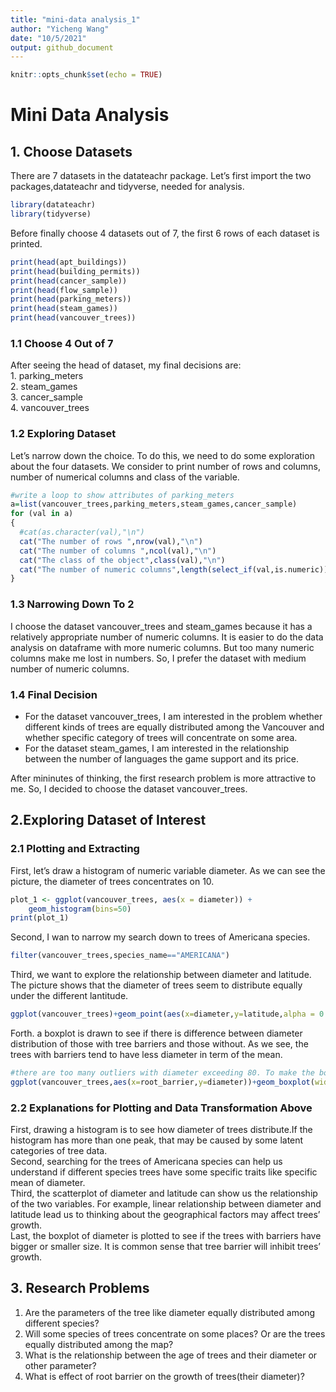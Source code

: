 ```yaml
---
title: "mini-data analysis_1"
author: "Yicheng Wang"
date: "10/5/2021"
output: github_document
---
```


```r
knitr::opts_chunk$set(echo = TRUE)
```

# Mini Data Analysis

## 1. Choose Datasets 
There are 7 datasets in the datateachr package. Let's first import the two packages,datateachr and tidyverse, needed for analysis.
```r
library(datateachr)
library(tidyverse)
```
Before finally choose 4 datasets out of 7, the first 6 rows of each dataset is printed.
```r
print(head(apt_buildings))
print(head(building_permits))
print(head(cancer_sample))
print(head(flow_sample))
print(head(parking_meters))
print(head(steam_games))
print(head(vancouver_trees))
```
### 1.1 Choose 4 Out of 7

After seeing the head of dataset, my final decisions are:  
1. parking_meters  
2. steam_games  
3. cancer_sample  
4. vancouver_trees

### 1.2 Exploring Dataset
Let's narrow down the choice. To do this, we need to do some exploration about the four datasets. We consider to print number of rows and columns, number of numerical columns and class of the variable.
```r
#write a loop to show attributes of parking_meters
a=list(vancouver_trees,parking_meters,steam_games,cancer_sample)
for (val in a)
{
  #cat(as.character(val),"\n")
  cat("The number of rows ",nrow(val),"\n")
  cat("The number of columns ",ncol(val),"\n")
  cat("The class of the object",class(val),"\n")
  cat("The number of numeric columns",length(select_if(val,is.numeric)),"\n\n") #calculate the number of numeric columns 
}

```
### 1.3 Narrowing Down To 2

I choose the dataset vancouver_trees and steam_games because it has a relatively appropriate number of numeric columns. It is easier to do the data analysis on dataframe with more numeric columns. But too many numeric columns make me lost in numbers. So, I prefer the dataset with medium number of numeric columns.   

### 1.4 Final Decision

* For the dataset vancouver_trees, I am interested in the problem whether different kinds of trees are equally distributed among the Vancouver and whether specific category of trees will concentrate on some area. 
* For the dataset steam_games, I am interested in the relationship between the number of languages the game support and its price.

After mininutes of thinking, the first research problem is more attractive to me. So, I decided to choose the dataset vancouver_trees.

## 2.Exploring Dataset of Interest

### 2.1 Plotting and Extracting 
First, let's draw a histogram of numeric variable diameter. As we can see the picture, the diameter of trees concentrates on 10. 
```r
plot_1 <- ggplot(vancouver_trees, aes(x = diameter)) + 
    geom_histogram(bins=50)
print(plot_1)
```

Second, I wan to narrow my search down to trees of Americana species. 
```r
filter(vancouver_trees,species_name=="AMERICANA")
```
Third, we want to explore the relationship between diameter and latitude. The picture shows that the diameter of trees seem to distribute equally under the different lantitude. 
```r
ggplot(vancouver_trees)+geom_point(aes(x=diameter,y=latitude,alpha = 0.001))
```

Forth. a boxplot is drawn to see if there is difference between diameter distribution of those with tree barriers and 
those without. As we see, the trees with barriers tend to have less diameter in term of the mean.
```r
#there are too many outliers with diameter exceeding 80. To make the box part clearer, I set the limitation of y axis to 50 instead of 100 as default.
ggplot(vancouver_trees,aes(x=root_barrier,y=diameter))+geom_boxplot(width=0.3)+ coord_cartesian( ylim = c(0, 40))

```

### 2.2 Explanations for Plotting and Data Transformation Above 

  First, drawing a histogram is to see how diameter of trees distribute.If the histogram has more than one peak, that may be caused by some latent categories of tree data.   
  Second, searching for the trees of Americana species can help us understand if different species trees have some specific traits like specific mean of diameter.  
  Third, the scatterplot of diameter and latitude can show us the relationship of the two variables. For example, linear relationship between diameter and latitude lead us to thinking about the geographical factors may affect trees' growth.  
  Last, the boxplot of diameter is plotted to see if the trees with barriers have bigger or smaller size. It is common sense that tree barrier will inhibit trees' growth.

## 3. Research Problems
1. Are the parameters of the tree like diameter  equally distributed among different species?
2. Will some species of trees concentrate on some places? Or are the trees equally distributed among the map?
3. What is the relationship between the age of trees and their diameter or other parameter?
4. What is effect of root barrier on the growth of trees(their diameter)?

